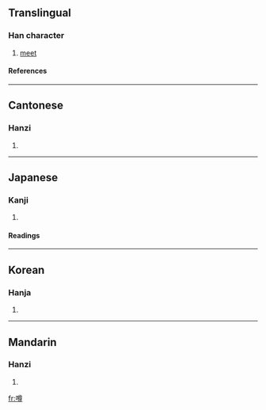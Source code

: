 ==Translingual==
===Han character===
{{Han char|rn=30|rad=口|as=12|sn=15|four=6804<sub>6</sub>|canj=口廿田戈 (RTWI)}}
# [[meet]]
====References====
{{Han ref|kx=0208.060|dkj=04286|dj=0431.030|hdz=10686.050|uh=5642|ud=22082|bh=E4F7|bd=58615}}
----
==Cantonese==
===Hanzi===
{{yue-hanzi|jyut=|y=jyun2}}
# {{defn|Cantonese}}
----
==Japanese==
===Kanji===
{{ja-kanji|grade=|rs=口12}}
# {{defn|Japanese}} 
====Readings====
{{ja-readings|on=[[そん]] (son)|kun=[[うわさ]] (uwasa)}}
----
==Korean==
===Hanja===
{{ko-hanja|hangeul=준|rv=jun|mr=chun}}
# {{defn|Korean}}
----
==Mandarin==
===Hanzi===
{{cmn-hanzi|pin=[[kuò]] (kuo4), [[zǔn]] (zun3)|wg=k'uo<sup>4</sup>, tsun<sup>3</sup>}}
# {{defn|Mandarin}}

[[fr:噂]]